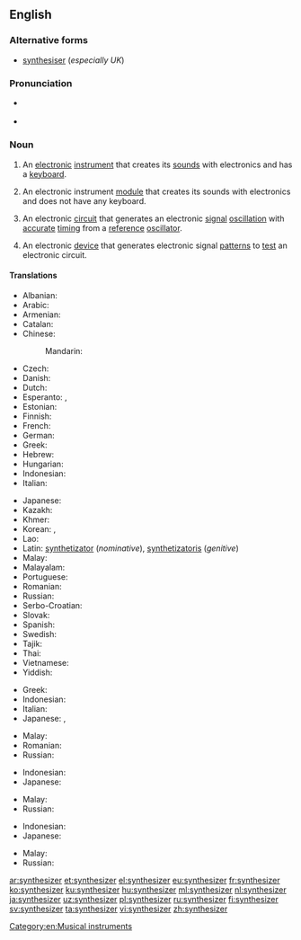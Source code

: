 ==English==

===Alternative forms===
* [[synthesiser]] (''especially UK'')

===Pronunciation===
* {{a|UK}} {{IPA|/ˈsɪn.θəˌsaɪ.zə(ɹ)/|lang=en}}
* {{a|US}} {{IPA|/ˈsɪn.θəˌsaɪ.zɚ/|lang=en}}

===Noun===
{{wikipedia}}
{{en-noun}}

# {{context|music|lang=en}} An [[electronic]] [[instrument]] that creates its [[sound]]s with electronics and has a [[keyboard]].
# {{context|music|lang=en}} An electronic instrument [[module]] that creates its sounds with electronics and does not have any keyboard.
# {{context|electronics|lang=en}} An electronic [[circuit]] that generates an electronic [[signal]] [[oscillation]] with [[accurate]] [[timing]] from a [[reference]] [[oscillator]].
# {{context|electronics|lang=en}} An electronic [[device]] that generates electronic signal [[pattern]]s to [[test]] an electronic circuit.

====Translations====
{{trans-top|music: an electronic keyboard instrument}}
* Albanian: {{t+|sq|sintetizues|m}}
* Arabic: {{t|ar|سنثسيزر|m|tr=sinthisayzar}}
* Armenian: {{t|hy|սինթեզատոր|sc=Armn}}
* Catalan: {{t|ca|sintetitzador|m}}
* Chinese:
*: Mandarin: {{t+|cmn|合成器|tr=héchéngqì|sc=Hani}}
* Czech: {{t|cs|syntezátor|m}}
* Danish: {{t|da|synthesizer}}
* Dutch: {{t+|nl|synthesizer}}
* Esperanto: {{t|eo|sintezilo}}, {{t|eo|sinto}}
* Estonian: {{t|et|süntesaator}}
* Finnish: {{t+|fi|syntetisaattori}}
* French: {{t+|fr|synthétiseur}}
* German: {{t+|de|Synthesizer}}
* Greek: {{t|el|συνθετητής|m|tr=synthetitís}}
* Hebrew: {{t|he|סינתיסייזר}}
* Hungarian: {{t+|hu|szintetizátor}}
* Indonesian: {{t|id|penyintesis}}
* Italian: {{t+|it|sintetizzatore}}
{{trans-mid}}
* Japanese: {{t+|ja|シンセサイザー|tr=shinsesaizā}}
* Kazakh: {{t|kk|синтезатор|tr=sintezator|sc=Cyrl}}
* Khmer: {{t|km|សង្គ្រោះ|tr=sangkroh|sc=Khmr}}
* Korean: {{t|ko|합성기|sc=Hang}}, {{t|ko|신시사이저|sc=Hang}}
* Lao: {{t|lo|ການສັງເຄາະ|tr=kan sang kho|sc=Laoo}}
* Latin: [[synthetizator]] (''nominative''), [[synthetizatoris]] (''genitive'')
* Malay: {{t|ms|pensintesis}}
* Malayalam: {{t|ml|പ്രയോഗങ്ങൾ|sc=Mlym}}
* Portuguese: {{t|pt|sintetizador|m}}
* Romanian: {{t+|ro|sintetizator|m}}
* Russian: {{t+|ru|синтезатор|m|tr=sintɛzátor}}
* Serbo-Croatian: {{t|sh|синтесајзер|m|tr=sintesajzer|sc=Cyrl}}
* Slovak: {{t|sk|sintetizator}}
* Spanish: {{t|es|sintetizador}}
* Swedish: {{t+|sv|synthesizer}}
* Tajik: {{t|tg|синтезатори|sc=Cyrl}}
* Thai: {{t|th|ซินธิไซเซอร์|tr=sin-thi-sy-ser}}
* Vietnamese: {{t|vi|bộ tổng hợp}}
* Yiddish: {{t|yi|סינטאַסייזער|tr=sintaseyzer|sc=Hebr}}
{{trans-bottom}}

{{trans-top|music: an electronic instrument module without a keyboard}}
* Greek: {{t|el|συνθετητής|m|tr=synthetitís}}
* Indonesian: {{t|id|penyintesis}}
* Italian: {{t+|it|sintetizzatore|m}}
* Japanese: {{t+|ja|シンセサイザー|tr=shinsesaizā}}, {{t|ja|音源|tr=ongen}}
{{trans-mid}}
* Malay: {{t|ms|pensintesis}}
* Romanian: {{t+|ro|sintetizator}}
* Russian: {{t+|ru|синтезатор|m|tr=sintɛzátor}}
{{trans-bottom}}

{{trans-top|electronics: an electronic circuit that generates an electronic signal oscillation}}
* Indonesian: {{t|id|penyintesis}}
* Japanese: {{t+|ja|シンセサイザー|tr=shinsesaizā}}
{{trans-mid}}
* Malay: {{t|ms|pensintesis}}
* Russian: {{t+|ru|синтезатор|m|tr=sintɛzátor}}
{{trans-bottom}}

{{trans-top|electronics: an electronic device that generates electronic signal patterns}}
* Indonesian: {{t|id|penyintesis}}
* Japanese: {{t+|ja|シンセサイザー|tr=shinsesaizā}}
{{trans-mid}}
* Malay: {{t|ms|pensintesis}}
* Russian: {{t+|ru|синтезатор|m|tr=sintɛzátor}}
{{trans-bottom}}

[[Category:en:Musical instruments]]

[[ar:synthesizer]]
[[et:synthesizer]]
[[el:synthesizer]]
[[eu:synthesizer]]
[[fr:synthesizer]]
[[ko:synthesizer]]
[[ku:synthesizer]]
[[hu:synthesizer]]
[[ml:synthesizer]]
[[nl:synthesizer]]
[[ja:synthesizer]]
[[uz:synthesizer]]
[[pl:synthesizer]]
[[ru:synthesizer]]
[[fi:synthesizer]]
[[sv:synthesizer]]
[[ta:synthesizer]]
[[vi:synthesizer]]
[[zh:synthesizer]]